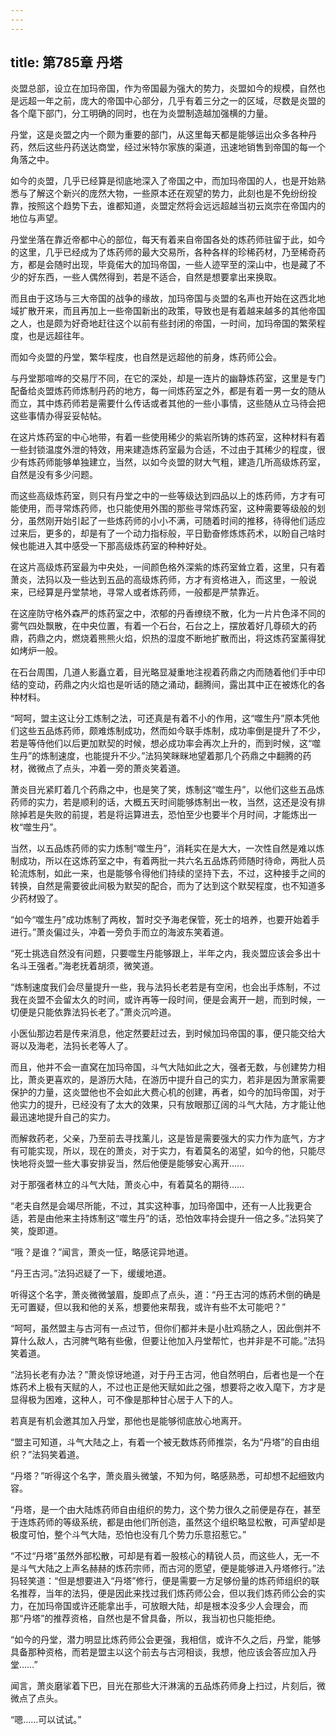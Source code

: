 ```yaml
---
---
---
```

title: 第785章 丹塔
---



炎盟总部，设立在加玛帝国，作为帝国最为强大的势力，炎盟如今的规模，自然也是远超一年之前，庞大的帝国中心部分，几乎有着三分之一的区域，尽数是炎盟的各个麾下部门，分工明确的同时，也在为炎盟制造越加强横的力量。

丹堂，这是炎盟之内一个颇为重要的部门，从这里每天都是能够运出众多各种丹药，然后这些丹药送达商堂，经过米特尔家族的渠道，迅速地销售到帝国的每一个角落之中。

如今的炎盟，几乎已经算是彻底地深入了帝国之中，而加玛帝国的人，也是开始熟悉与了解这个新兴的庞然大物，一些原本还在观望的势力，此刻也是不免纷纷投靠，按照这个趋势下去，谁都知道，炎盟定然将会远远超越当初云岚宗在帝国内的地位与声望。

丹堂坐落在靠近帝都中心的部位，每天有着来自帝国各处的炼药师驻留于此，如今的这里，几乎已经成为了炼药师的最大交易所，各种各样的珍稀药材，乃至稀奇药方，都是会随时出现，毕竟偌大的加玛帝国，一些人迹罕至的深山中，也是藏了不少的好东西，一些人偶然得到，若是不适合，自然是想要拿出来换取。

而且由于这场与三大帝国的战争的缘故，加玛帝国与炎盟的名声也开始在这西北地域扩散开来，而且再加上一些帝国新出的政策，导致也是有着越来越多的其他帝国之人，也是颇为好奇地赶往这个以前有些封闭的帝国，一时间，加玛帝国的繁荣程度，也是远超往年。

而如今炎盟的丹堂，繁华程庋，也自然是远超他的前身，炼药师公会。

与丹堂那喧哗的交易厅不同，在它的深处，却是一连片的幽静炼药室，这里是专门配备给炎盟炼药师炼制丹药的地方，每一间炼药室之外，都是有着一男一女的随从而立，其中炼药师若是需要什么传话或者其他的一些小事情，这些随从立马待会把这些事情办得妥妥帖帖。

在这片炼药室的中心地带，有着一些使用稀少的紫岩所铸的炼药室，这种材料有着一些封锁温度外泄的特效，用来建造炼药室最为合适，不过由于其稀少的程度，很少有炼药师能够单独建立，当然，以如今炎盟的财大气粗，建造几所高级炼药室，自然是没有多少问题。

而这些高级炼药室，则只有丹堂之中的一些等级达到四品以上的炼药师，方才有可能使用，而寻常炼药师，也只能使用外围的那些寻常炼药室，这种需要等级般的划分，虽然刚开始引起了一些炼药师的小小不满，可随着时间的推移，待得他们适应过来后，更多的，却是有了一个动力指标般，平日勤奋修炼炼药术，以盼自己啥时候也能进入其中感受一下那高级炼药室的种种好处。

在这片高级炼药室最为中央处，一间颜色格外深紫的炼药室耸立着，这里，只有着萧炎，法犸以及一些达到五品的高级炼药师，方才有资格进入，而这里，一般说来，已经算是丹堂禁地，寻常人或者炼药师，一般都是严禁靠近。

在这座防守格外森严的炼药室之中，浓郁的丹香缭绕不散，化为一片片色泽不同的雾气四处飘散，在中央位置，有着一个石台，石台之上，摆放着好几尊硕大的药鼎，药鼎之内，燃烧着熊熊火焰，炽热的湿度不断地扩散而出，将这炼药室薰得犹如烤炉一般。

在石台周围，几道人影矗立着，目光略显凝重地注视着药鼎之内而随着他们手中印结的变动，药鼎之内火焰也是听话的随之涌动，翻腾间，露出其中正在被炼化的各种材料。

“呵呵，盟主这让分工炼制之法，可还真是有着不小的作用，这“噬生丹”原本凭他们这些五品炼药师，颇难炼制成功，然而如今联手炼制，成功率倒是提升了不少，若是等侍他们以后更加默契的时候，想必成功率会再次上升的，而到时候，这“噬生丹”的炼制速度，也能提升不少。”法犸笑眯眯地望着那几个药鼎之中翻腾的药材，微微点了点头，冲着一旁的萧炎笑着道。

萧炎目光紧盯着几个药鼎之中，也是笑了笑，炼制这“噬生丹”，以他们这些五品炼药师的实力，若是顺利的话，大概五天时间能够炼制出一枚，当然，这还是没有排除掉若是失败的前提，若是将运算进去，恐怕至少也要半个月时间，才能炼出一枚“噬生丹”。

当然，以五品炼药师的实力炼制“噬生丹”，消耗实在是大大，一次性自然是难以炼制成功，所以在这炼药室之中，有着两批一共六名五品炼药师随时待命，两批人员轮流炼制，如此一来，也是能够令得他们持续的坚持下去，不过，这种接手之间的转换，自然是需要彼此间极为默契的配合，而为了达到这个默契程度，也不知道多少药材毁了。

“如今“噬生丹”成功炼制了两枚，暂时交予海老保管，死士的培养，也要开始着手进行。”萧炎偏过头，冲着一旁负手而立的海波东笑着道。

“死士挑选自然没有问题，只要噬生丹能够跟上，半年之内，我炎盟应该会多出十名斗王强者。”海老抚着胡须，微笑道。

“炼制速度我们会尽量提升一些，我与法犸长老若是有空闲，也会出手炼制，不过我在炎盟不会留太久的时间，或许再等一段时间，便是会离开一趟，而到时候，一切便是只能依靠法犸长老了。”萧炎沉吟道。

小医仙那边若是传来消息，他定然要赶过去，到时候加玛帝国的事，便只能交给大哥以及海老，法犸长老等人了。

而且，他并不会一直窝在加玛帝国，斗气大陆如此之大，强者无数，与创建势力相比，萧炎更喜欢的，是游历大陆，在游历中提升自己的实力，若非是因为萧家需要保护的力量，这炎盟他也不会如此大费心机的创建，再者，如今的加玛帝国，对于他实力的提升，已经没有了太大的效果，只有放眼那辽阔的斗气大陆，方才能让他最迅速地提升自己的实力。

而解救药老，父亲，乃至前去寻找薰儿，这是皆是需要强大的实力作为底气，方才有可能实现，所以，现在的萧炎，对于实力，有着莫名的渴望，如今的他，只能尽快地将炎盟一些大事安排妥当，然后他便是能够安心离开……

对于那强者林立的斗气大陆，萧炎心中，有着莫名的期待……

“老夫自然是会竭尽所能，不过，其实这种事，加玛帝国中，还有一人比我更合适，若是由他来主持炼制这“噬生丹”的话，恐怕效率持会提升一倍之多。”法犸笑了笑，旋即道。

“哦？是谁？”闻言，萧炎一怔，略感诧异地道。

“丹王古河。”法犸迟疑了一下，缓缓地道。

听得这个名字，萧炎微微皱眉，旋即点了点头，道：“丹王古河的炼药术倒的确是无可置疑，但以我和他的关系，想要他来帮我，或许有些不太可能吧？”

“呵呵，虽然盟主与古河有一点过节，但你们都并未是小肚鸡肠之人，因此倒并不算什么敌人，古河脾气略有些傲，但要让他加入丹堂帮忙，也并非是不可能。”法犸笑着道。

“法犸长老有办法？”萧炎惊讶地道，对于丹王古河，他自然明白，后者也是一个在炼药术上极有天赋的人，不过也正是他天赋如此之强，想要将之收入麾下，方才是显得极为困难，这种人，可不像是那种甘心居于人下的人。

若真是有机会邀其加入丹堂，那他也是能够彻底放心地离开。

“盟主可知道，斗气大陆之上，有着一个被无数炼药师推崇，名为“丹塔”的自由组织？”法犸笑着道。

“丹塔？”听得这个名字，萧炎眉头微皱，不知为何，略感熟悉，可却想不起细致内容。

“丹塔，是一个由大陆炼药师自由组织的势力，这个势力很久之前便是存在，甚至于连炼药师的等级系统，都是由他们所创造，虽然这个组织略显松散，可声望却是极度可怕，整个斗气大陆，恐怕也没有几个势力乐意招惹它。”

“不过“丹塔”虽然外部松散，可却是有着一股核心的精锐人员，而这些人，无一不是斗气大陆之上声名赫赫的炼药宗师，而古河的愿望，便是能够进入丹塔修行。”法犸轻笑道：“但是想要进入“丹塔”修行，便是需要一方足够份量的炼药师组织的联名推荐，当年的法犸，便是因此来找过我们炼药师公会，但以我们炼药师公会的实力，在加玛帝国或许还能拿出手，可放眼大陆，却是根本没多少人会理会，而那“丹塔”的推荐资格，自然也是不曾具备，所以，我当初也只能拒绝。

“如今的丹堂，潜力明显比炼药师公会更强，我相信，或许不久之后，丹堂，能够具备那种资格，而若是盟主以这个前去与古河相谈，我想，他应该会答应加入丹堂……”

闻言，萧炎磨挲着下巴，目光在那些大汗淋漓的五品炼药师身上扫过，片刻后，微微点了点头。

“嗯……可以试试。”